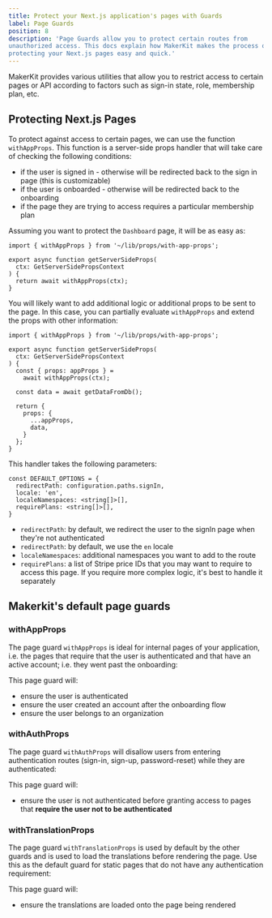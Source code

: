 ```yaml
---
title: Protect your Next.js application's pages with Guards
label: Page Guards
position: 8
description: 'Page Guards allow you to protect certain routes from
unauthorized access. This docs explain how MakerKit makes the process of
protecting your Next.js pages easy and quick.'
---
```


MakerKit provides various utilities that allow you to restrict access to
certain pages or API according to factors such as sign-in state, role,
membership plan, etc.

## Protecting Next.js Pages

To protect against access to certain pages, we can use the function
`withAppProps`. This function is a server-side props handler that will take
care of checking the following conditions:

- if the user is signed in - otherwise will be redirected back to the sign
in page (this is customizable)
- if the user is onboarded - otherwise will be redirected back to the
onboarding
- if the page they are trying to access requires a particular membership plan

Assuming you want to protect the `Dashboard` page, it will be as easy as:

```tsx
import { withAppProps } from '~/lib/props/with-app-props';

export async function getServerSideProps(
  ctx: GetServerSidePropsContext
) {
  return await withAppProps(ctx);
}
```

You will likely want to add additional logic or additional props
to be sent to the page. In this case, you can partially evaluate
`withAppProps` and extend the props with other information:

```tsx
import { withAppProps } from '~/lib/props/with-app-props';

export async function getServerSideProps(
  ctx: GetServerSidePropsContext
) {
  const { props: appProps } =
    await withAppProps(ctx);

  const data = await getDataFromDb();

  return {
    props: {
      ...appProps,
      data,
    }
  };
}
```
This handler takes the following parameters:

```tsx
const DEFAULT_OPTIONS = {
  redirectPath: configuration.paths.signIn,
  locale: 'en',
  localeNamespaces: <string[]>[],
  requirePlans: <string[]>[],
}
```

- `redirectPath`: by default, we redirect the user to the signIn page when
they're not authenticated
- `redirectPath`: by default, we use the `en` locale
- `localeNamespaces`: additional namespaces you want to add to the route
- `requirePlans`: a list of Stripe price IDs that you may want to require to
access this page. If you require more complex logic, it's best to handle it
separately

## Makerkit's default page guards

### withAppProps

The page guard `withAppProps` is ideal for internal pages of your application, i.e. the pages that require that the user is authenticated and that have an active account; i.e. they went past the onboarding:

This page guard will:
- ensure the user is authenticated
- ensure the user created an account after the onboarding flow
- ensure the user belongs to an organization

### withAuthProps

The page guard `withAuthProps` will disallow users from entering authentication routes (sign-in, sign-up, password-reset) while they are authenticated:

This page guard will:
- ensure the user is not authenticated before granting access to pages that **require the user not to be authenticated**

### withTranslationProps

The page guard `withTranslationProps` is used by default by the other guards and is used to load the translations before rendering the page. Use this as the default guard for static pages that do not have any authentication requirement:

This page guard will:
- ensure the translations are loaded onto the page being rendered